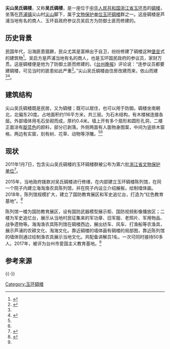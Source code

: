 {{coord|28.18840|121.21774|display=title}}
'''尖山吴氏碉楼'''，又称'''吴氏碉楼'''，是一座位于[[中华人民共和国|中华人民共和国]][[浙江省|浙江省]][[玉环市|玉环市]]的[[碉楼|碉楼]]，坐落在[[芦浦镇_(玉环市)|芦浦镇]]尖山村[[尖山_(玉环市)|尖山]]脚下，属于[[文物保护单位|文物保护单位]][[玉环碉楼|玉环碉楼]]群之一。这座碉楼是芦浦当地有名的商人、玉环县政府参议员吴启方为防御土匪而修建的。

== 历史背景 ==
{{参见|玉环碉楼#历史背景}}民国年代，沿海匪患猖獗，民众尤其是富绅出于自卫，纷纷修建了碉楼这种[[防御工事|堡垒]]式的建筑物<ref name=":2">{{Cite news|url=http://paper.taizhou.com.cn/tzwb/html/2011-07/10/content_352741.htm|title=玉环碉楼：海岛的战斗堡垒（下）|author=陈剑|date=2011-07-10|work=[[台州晚报|台州晚报]]|publisher=|accessdate=2020-07-15|language=|format=|archive-date=2021-03-16|archive-url=https://web.archive.org/web/20210316182354/http://paper.taizhou.com.cn/tzwb/html/2011-07/10/content_352741.htm}}</ref>。吴启方是芦浦当地有名的商人，也是玉环国民政府的参议员，家财万贯。这座碉楼便是他为了防御土匪而修建的。《[[台州晚报|台州晚报]]》评论说：“连参议员都要建碉楼，可见当时的匪患如此严重<ref name=":4">{{Cite news|url=http://paper.taizhou.com.cn/tzwb/html/2011-07/10/content_352839.htm|title=玉环碉楼：海岛的战斗堡垒（中）|author=陈剑|date=2011-07-10|work=台州晚报|publisher=|accessdate=2020-07-15|language=|format=|archive-date=2021-05-10|archive-url=https://web.archive.org/web/20210510214540/http://paper.taizhou.com.cn/tzwb/html/2011-07/10/content_352839.htm}}</ref>。”尖山吴氏碉楼由住房改建而来，依山而建<ref name=":4" /><ref name=":6">{{Cite book|title=第一编 古迹遗址 第一章 历史古迹 第十四节 碉楼 碉堡|last=玉环县地方志办公室|first=|publisher=方志出版社|year=2015-06|isbn=978-7-5144-1632-9|location=北京|pages=054-059|work=玉环胜迹图志}}</ref>。

== 建筑结构 ==
尖山吴氏碉楼既是民居，又为碉楼；既可以居住，也可以用于防御。碉楼坐南朝北，北偏东20度。占地面积约116平方米，共三层。为石木结构，有木楼梯连接各层。外部墙体用毛石垒砌而成，厚约0.4米。墙上开有多个扇形和圆形孔洞，二楼正面涂有[[靛蓝色|靛蓝色]]的颜料，部分已剥落。外侧两面有人面物身图案，中间为竖排木窗格，两边有实窗，刻有树、花草、动物等浮雕。<ref name=":4" /><ref name=":6" />

== 现状 ==
2011年1月7日，包含尖山吴氏碉楼的玉环碉楼群被公布为第六批[[浙江省文物保护单位|浙江省文物保护单位]]<ref name=":122">{{cite web|title=浙江省人民政府关于公布第六批省级文物保护单位和与现有省级文物保护单位合并项目及更名省级文物保护单位的通知|url=http://www.zj.gov.cn/art/2013/1/4/art_12880_71859.html|accessdate=2011-02-14|author=|date=2011-01-28|publisher=浙江省人民政府|language=|dead-url=yes|archive-url=https://web.archive.org/web/20170202061821/http://www.zj.gov.cn/art/2013/1/4/art_12880_71859.html|archive-date=2017-02-02}}</ref>。

2015年，当地政府拨款对吴氏碉楼进行修缮，在内部建立玉环碉楼陈列馆，在同一个院子内建立海淘渔农具陈列馆，并在院子内设立介绍展板，绘制墙体画。2018年，陈列馆规模扩大，建立了国防教育展区和军史追忆台，打造为“红色教育基地”。<ref name="yhfb">{{cite web|title=跟着红色地图学党史｜玉环市党史学习教育基地推介（六）|url=https://mp.weixin.qq.com/s/_uhgB25QWjaTRB78vJQSgQ|accessdate=2021-05-08|author=|date=2021-05-05|publisher=玉环发布|archive-date=2021-05-08|archive-url=https://web.archive.org/web/20210508103856/https://mp.weixin.qq.com/s/_uhgB25QWjaTRB78vJQSgQ|dead-url=no}}</ref>

陈列馆一楼为国防教育展区，设有国防武器模型展示柜、国防视频影像播放区；二楼为军史追忆台，展示从当地村民征集来的军功章、旧军服、老照片、军用物品、战争遗物等。海淘渔农具陈列馆在碉楼西边，展出纺车、风车、打渔船等农渔具，展示芦浦的农耕文化、淘海文化。靠近碉楼的墙体画有碉楼的局部图，靠近陈列馆的墙体则通过绘制渔农具展示当地文化。共配备讲解员1名，一次可同时接待50多人。2017年，被评为台州市爱国主义教育基地。<ref name="yhfb" />

== 参考来源 ==
{{Reflist}}

{{-}}
{{玉环碉楼}}

[[Category:玉环碉楼|Category:玉环碉楼]]